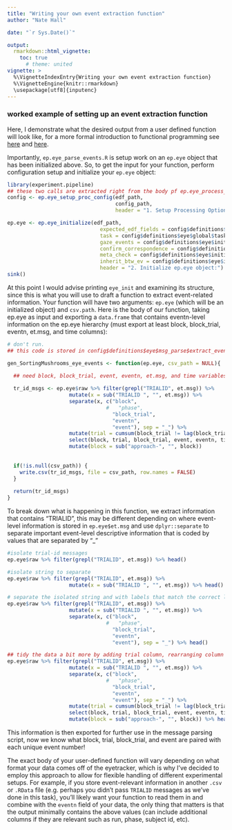 ```yaml
---
title: "Writing your own event extraction function"
author: "Nate Hall"

date: "`r Sys.Date()`"

output: 
  rmarkdown::html_vignette:
    toc: true
      # theme: united
vignette: >
  %\VignetteIndexEntry{Writing your own event extraction function}
  %\VignetteEngine{knitr::rmarkdown}
  \usepackage[utf8]{inputenc}
---
```


### worked example of setting up an event extraction function

Here, I demonstrate what the desired output from a user defined function will look like, for a more formal introduction to functional programming see [here](https://r4ds.had.co.nz/functions.html) and [here](http://adv-r.had.co.nz/Functional-programming.html).

Importantly, `ep.eye_parse_events.R` is setup work on an `ep.eye` object that has been initialized above. So, to get the input for your function, perform configuration setup and initialize your `ep.eye` object:

```r
library(experiment.pipeline)
## these two calls are extracted right from the body pf ep.eye_process_subject.R
config <- ep.eye_setup_proc_config(edf_path,
                                   config_path,
                                   header = "1. Setup Processing Options:")

ep.eye <- ep.eye_initialize(edf_path,
                              expected_edf_fields = config$definitions$eye$initialize$expected_edf_fields,
                              task = config$definitions$eye$global$task,
                              gaze_events = config$definitions$eye$initialize$unify_gaze_events$gaze_events,
                              confirm_correspondence = config$definitions$eye$initialize$unify_gaze_events$confirm_correspondence,
                              meta_check = config$definitions$eye$initialize$meta_check,
                              inherit_btw_ev = config$definitions$eye$initialize$inherit_btw_ev,
                              header = "2. Initialize ep.eye object:")
sink()
```

At this point I would advise printing `eye_init` and examining its structure, since this is what you will use to draft a function to extract event-related information. Your function will have two arguments: `ep.eye` (which will be an initialized object) and `csv.path`. Here is the body of our function, taking ep.eye as input and exporting a `data.frame` that contains eventn-level information on the ep.eye hierarchy (must export at least block, block_trial, eventn, et.msg, and time columns): 

```r
# don't run.
## this code is stored in config$definitions$eye$msg_parse$extract_event_func_path

gen_SortingMushrooms_eye_events <- function(ep.eye, csv_path = NULL){
  
  ## need block, block_trial, event, eventn, et.msg, and time variables

  tr_id_msgs <- ep.eye$raw %>% filter(grepl("TRIALID", et.msg)) %>% 
                    mutate(x = sub("TRIALID ", "", et.msg)) %>%  
                    separate(x, c("block", 
                                #   "phase", 
                                  "block_trial",
                                  "eventn",
                                  "event"), sep = "_") %>% 
                    mutate(trial = cumsum(block_trial != lag(block_trial, default=""))) %>%
                    select(block, trial, block_trial, event, eventn, time, et.msg) %>% 
                    mutate(block = sub("approach-", "", block)) 
    
    
  if(!is.null(csv_path)) {
    write.csv(tr_id_msgs, file = csv_path, row.names = FALSE)
  } 
    
  return(tr_id_msgs)
}
```

To break down what is happening in this function, we extract information that contains "TRIALID", this may be different depending on where event-level information is stored in `ep.eye$et.msg` and use `dplyr::separate` to separate important event-level descriptive information that is coded by values that are separated by "_"

```r
#isolate trial-id messages
ep.eye$raw %>% filter(grepl("TRIALID", et.msg)) %>% head() 

#isolate string to separate
ep.eye$raw %>% filter(grepl("TRIALID", et.msg)) %>% 
                    mutate(x = sub("TRIALID ", "", et.msg)) %>% head()

# separate the isolated string and with labels that match the correct level of description from the ep hierarchy
ep.eye$raw %>% filter(grepl("TRIALID", et.msg)) %>% 
                    mutate(x = sub("TRIALID ", "", et.msg)) %>%  
                    separate(x, c("block", 
                                #   "phase", 
                                  "block_trial",
                                  "eventn",
                                  "event"), sep = "_") %>% head()

## tidy the data a bit more by adding trial column, rearranging column ordering and isolating block information that is most relevant 
ep.eye$raw %>% filter(grepl("TRIALID", et.msg)) %>% 
                    mutate(x = sub("TRIALID ", "", et.msg)) %>%  
                    separate(x, c("block", 
                                #   "phase", 
                                  "block_trial",
                                  "eventn",
                                  "event"), sep = "_") %>% 
                    mutate(trial = cumsum(block_trial != lag(block_trial, default=""))) %>%
                    select(block, trial, block_trial, event, eventn, time, et.msg) %>% 
                    mutate(block = sub("approach-", "", block)) %>% head() # block ins indicates that we are in an instrumental learning block

```
This information is then exported for further use in the message parsing script, now we know what block, trial, block_trial, and event are paired with each unique event number!

The exact body of your user-defined function will vary depending on what format your data comes off of the eyetracker, which is why I've decided to employ this approach to allow for flexible handling of different experimental setups. For example, if you store event-relevant information in another `.csv` or `.RData` file (e.g. perhaps you didn't pass `TRIALID` messages as we've done in this task), you'll likely want your function to read them in and combine with the `eventn` field of your data, the only thing that matters is that the output minimally contains the above values (can include additional columns if they are relevant such as run, phase, subject id, etc).

